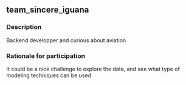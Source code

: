 ## team_sincere_iguana

### Description
Backend developper and curious about aviation

### Rationale for participation
​It could be a nice challenge to explore the data, and see what type of modeling techniques can be used

